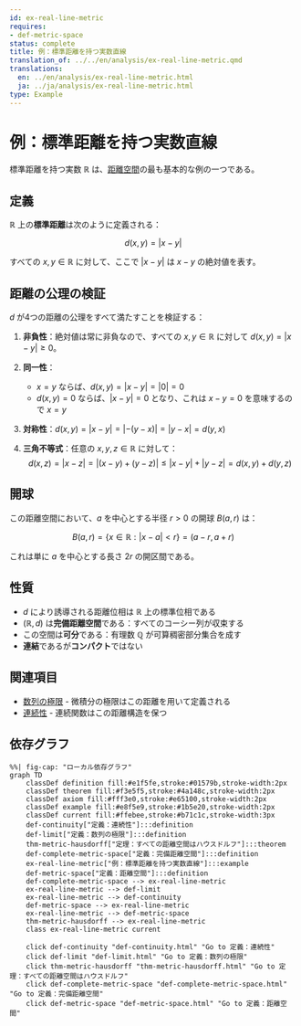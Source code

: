 ```yaml
---
id: ex-real-line-metric
requires:
- def-metric-space
status: complete
title: 例：標準距離を持つ実数直線
translation_of: ../../en/analysis/ex-real-line-metric.qmd
translations:
  en: ../en/analysis/ex-real-line-metric.html
  ja: ../ja/analysis/ex-real-line-metric.html
type: Example
---
```


# 例：標準距離を持つ実数直線 {#ex-real-line-metric}

標準距離を持つ実数 $\mathbb{R}$ は、[距離空間](../geometry/def-metric-space.qmd)の最も基本的な例の一つである。

## 定義

$\mathbb{R}$ 上の**標準距離**は次のように定義される：

$$d(x, y) = |x - y|$$

すべての $x, y \in \mathbb{R}$ に対して、ここで $|x - y|$ は $x - y$ の絶対値を表す。

## 距離の公理の検証

$d$ が4つの距離の公理をすべて満たすことを検証する：

1. **非負性**：絶対値は常に非負なので、すべての $x, y \in \mathbb{R}$ に対して $d(x, y) = |x - y| \geq 0$。

2. **同一性**：
   - $x = y$ ならば、$d(x, y) = |x - y| = |0| = 0$
   - $d(x, y) = 0$ ならば、$|x - y| = 0$ となり、これは $x - y = 0$ を意味するので $x = y$

3. **対称性**：$d(x, y) = |x - y| = |-(y - x)| = |y - x| = d(y, x)$

4. **三角不等式**：任意の $x, y, z \in \mathbb{R}$ に対して：
   $$d(x, z) = |x - z| = |(x - y) + (y - z)| \leq |x - y| + |y - z| = d(x, y) + d(y, z)$$

## 開球

この距離空間において、$a$ を中心とする半径 $r > 0$ の開球 $B(a, r)$ は：

$$B(a, r) = \{x \in \mathbb{R} : |x - a| < r\} = (a - r, a + r)$$

これは単に $a$ を中心とする長さ $2r$ の開区間である。

## 性質

- $d$ により誘導される距離位相は $\mathbb{R}$ 上の標準位相である
- $(\mathbb{R}, d)$ は**完備距離空間**である：すべてのコーシー列が収束する
- この空間は**可分**である：有理数 $\mathbb{Q}$ が可算稠密部分集合を成す
- **連結**であるが**コンパクト**ではない

## 関連項目

- [数列の極限](def-limit.qmd) - 微積分の極限はこの距離を用いて定義される
- [連続性](def-continuity.qmd) - 連続関数はこの距離構造を保つ

## 依存グラフ

```mermaid
%%| fig-cap: "ローカル依存グラフ"
graph TD
    classDef definition fill:#e1f5fe,stroke:#01579b,stroke-width:2px
    classDef theorem fill:#f3e5f5,stroke:#4a148c,stroke-width:2px
    classDef axiom fill:#fff3e0,stroke:#e65100,stroke-width:2px
    classDef example fill:#e8f5e9,stroke:#1b5e20,stroke-width:2px
    classDef current fill:#ffebee,stroke:#b71c1c,stroke-width:3px
    def-continuity["定義：連続性"]:::definition
    def-limit["定義：数列の極限"]:::definition
    thm-metric-hausdorff["定理：すべての距離空間はハウスドルフ"]:::theorem
    def-complete-metric-space["定義：完備距離空間"]:::definition
    ex-real-line-metric["例：標準距離を持つ実数直線"]:::example
    def-metric-space["定義：距離空間"]:::definition
    def-complete-metric-space --> ex-real-line-metric
    ex-real-line-metric --> def-limit
    ex-real-line-metric --> def-continuity
    def-metric-space --> ex-real-line-metric
    ex-real-line-metric --> def-metric-space
    thm-metric-hausdorff --> ex-real-line-metric
    class ex-real-line-metric current

    click def-continuity "def-continuity.html" "Go to 定義：連続性"
    click def-limit "def-limit.html" "Go to 定義：数列の極限"
    click thm-metric-hausdorff "thm-metric-hausdorff.html" "Go to 定理：すべての距離空間はハウスドルフ"
    click def-complete-metric-space "def-complete-metric-space.html" "Go to 定義：完備距離空間"
    click def-metric-space "def-metric-space.html" "Go to 定義：距離空間"
```
